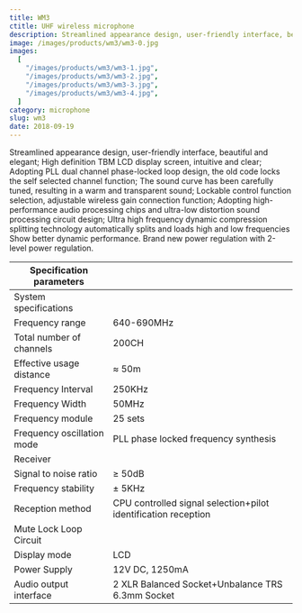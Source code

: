 ```yaml
---
title: WM3
ctitle: UHF wireless microphone
description: Streamlined appearance design, user-friendly interface, beautiful and elegant; High definition TBM LCD display screen, intuitive and clear; Adopting PLL dual channel phase-locked loop design, the old code locks the self selected channel function.
image: /images/products/wm3/wm3-0.jpg
images:
  [
    "/images/products/wm3/wm3-1.jpg",
    "/images/products/wm3/wm3-2.jpg",
    "/images/products/wm3/wm3-3.jpg",
    "/images/products/wm3/wm3-4.jpg",
  ]
category: microphone
slug: wm3
date: 2018-09-19
---
```


Streamlined appearance design, user-friendly interface, beautiful and elegant;
High definition TBM LCD display screen, intuitive and clear;
Adopting PLL dual channel phase-locked loop design, the old code locks the self selected channel function;
The sound curve has been carefully tuned, resulting in a warm and transparent sound;
Lockable control function selection, adjustable wireless gain connection function;
Adopting high-performance audio processing chips and ultra-low distortion sound processing circuit design;
Ultra high frequency dynamic compression splitting technology automatically splits and loads high and low frequencies Show better dynamic performance.
Brand new power regulation with 2-level power regulation.

| Specification parameters   |                                                                |
| -------------------------- | -------------------------------------------------------------- |
| System specifications      |                                                                |
| Frequency range            | 640-690MHz                                                     |
| Total number of channels   | 200CH                                                          |
| Effective usage distance   | ≈ 50m                                                          |
| Frequency Interval         | 250KHz                                                         |
| Frequency Width            | 50MHz                                                          |
| Frequency module           | 25 sets                                                        |
| Frequency oscillation mode | PLL phase locked frequency synthesis                           |
| Receiver                   |                                                                |
| Signal to noise ratio      | ≥ 50dB                                                         |
| Frequency stability        | ± 5KHz                                                         |
| Reception method           | CPU controlled signal selection+pilot identification reception |
| Mute Lock Loop Circuit     |
| Display mode               | LCD                                                            |
| Power Supply               | 12V DC, 1250mA                                                 |
| Audio output interface     | 2 XLR Balanced Socket+Unbalance TRS 6.3mm Socket               |
